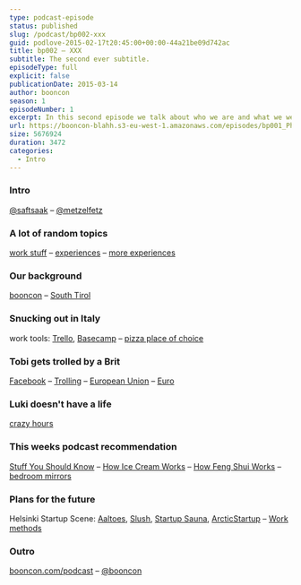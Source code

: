 ```yaml
---
type: podcast-episode
status: published
slug: /podcast/bp002-xxx
guid: podlove-2015-02-17t20:45:00+00:00-44a21be09d742ac
title: bp002 – XXX
subtitle: The second ever subtitle.
episodeType: full
explicit: false
publicationDate: 2015-03-14
author: booncon
season: 1
episodeNumber: 1
excerpt: In this second episode we talk about who we are and what we were up to in the last week including random topics like feng shui.
url: https://booncon-blahh.s3-eu-west-1.amazonaws.com/episodes/bp001_Phong-Shui.mp3
size: 5676924
duration: 3472
categories:
  - Intro
---
```


### Intro

[@saftsaak](https://twitter.com/saftsaak) – [@metzelfetz](https://twitter.com/metzelfetz)

### A lot of random topics

[work stuff](http://booncon.com) – [experiences](http://boonconic.com) – [more experiences](http://pixels.fi)

### Our background

[booncon](http://booncon.com) – [South Tirol](https://en.wikipedia.org/wiki/South_Tyrol)

### Snucking out in Italy

work tools: [Trello](http://trello.com), [Basecamp](http://basecamp.com) – [pizza place of choice](http://www.labruschettamerano.com)

### Tobi gets trolled by a Brit

[Facebook](http://facebook.com/) – [Trolling](<https://en.wikipedia.org/wiki/Troll_(Internet)>) – [European Union](https://en.wikipedia.org/wiki/European_Union) – [Euro](https://en.wikipedia.org/wiki/Euro)

### Luki doesn't have a life

[crazy hours](https://github.com/sftsk#contributions-calendar)

### This weeks podcast recommendation

[Stuff You Should Know](http://www.stuffyoushouldknow.com/podcasts/) – [How Ice Cream Works](http://www.stuffyoushouldknow.com/podcasts/how-ice-cream-works/) – [How Feng Shui Works](http://www.stuffyoushouldknow.com/podcasts/how-feng-shui-works/) – [bedroom mirrors](http://fengshui.about.com/od/fengshuiforbedroom/qt/mirror_bed.htm)

### Plans for the future

Helsinki Startup Scene: [Aaltoes](http://aaltoes.com), [Slush](https://www.slush.org), [Startup Sauna](http://startupsauna.com), [ArcticStartup](http://www.arcticstartup.com) – [Work methods](http://boonconic.com/friendolleagues/)

### Outro

[booncon.com/podcast](http://booncon.com/podcast) – [@booncon](https://twitter.com/booncon)
